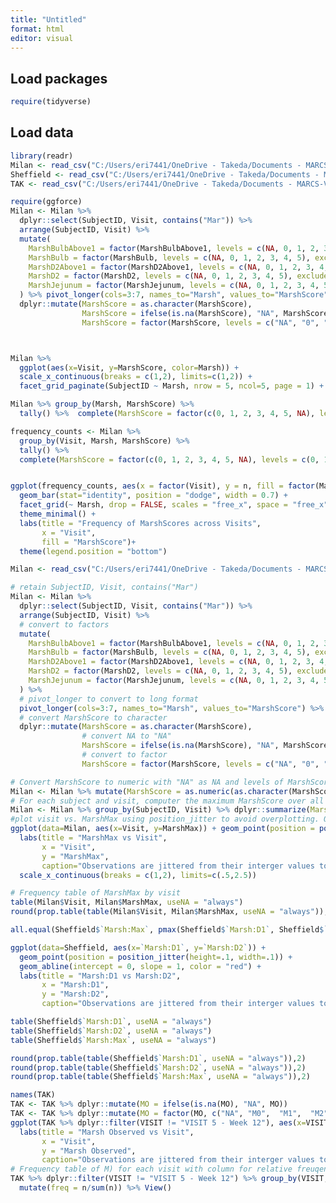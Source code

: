 ```yaml
---
title: "Untitled"
format: html
editor: visual
---
```


## Load packages

```r
require(tidyverse)
```

## Load data

```r
library(readr)
Milan <- read_csv("C:/Users/eri7441/OneDrive - Takeda/Documents - MARCS-Validation-Data/DA/Input/Summary of Training Data/ClinicalData_Collected20250314/ClinicalData_Collected20250314/AllMetrics_Milan.csv")
Sheffield <- read_csv("C:/Users/eri7441/OneDrive - Takeda/Documents - MARCS-Validation-Data/DA/Input/Summary of Training Data/ClinicalData_Collected20250314/ClinicalData_Collected20250314/AllMetrics_Sheffield63.csv")
TAK <- read_csv("C:/Users/eri7441/OneDrive - Takeda/Documents - MARCS-Validation-Data/DA/Output/Single Timepoint Association/2025-03-11 TAK-062-2001 GC/8 analysis.data.in-ML-BVA.csv")
```
```r
require(ggforce)
Milan <- Milan %>%
  dplyr::select(SubjectID, Visit, contains("Mar")) %>%
  arrange(SubjectID, Visit) %>%
  mutate(
    MarshBulbAbove1 = factor(MarshBulbAbove1, levels = c(NA, 0, 1, 2, 3, 4, 5), exclude = NULL),
    MarshBulb = factor(MarshBulb, levels = c(NA, 0, 1, 2, 3, 4, 5), exclude = NULL),
    MarshD2Above1 = factor(MarshD2Above1, levels = c(NA, 0, 1, 2, 3, 4, 5), exclude = NULL),
    MarshD2 = factor(MarshD2, levels = c(NA, 0, 1, 2, 3, 4, 5), exclude = NULL),
    MarshJejunum = factor(MarshJejunum, levels = c(NA, 0, 1, 2, 3, 4, 5), exclude = NULL)
  ) %>% pivot_longer(cols=3:7, names_to="Marsh", values_to="MarshScore") %>%
  dplyr::mutate(MarshScore = as.character(MarshScore),
                MarshScore = ifelse(is.na(MarshScore), "NA", MarshScore),
                MarshScore = factor(MarshScore, levels = c("NA", "0", "1", "2", "3", "4", "5"), exclude = NULL)) 



Milan %>%
  ggplot(aes(x=Visit, y=MarshScore, color=Marsh)) + 
  scale_x_continuous(breaks = c(1,2), limits=c(1,2)) +
  facet_grid_paginate(SubjectID ~ Marsh, nrow = 5, ncol=5, page = 1) + geom_point()
```
```r
Milan %>% group_by(Marsh, MarshScore) %>%
  tally() %>%  complete(MarshScore = factor(c(0, 1, 2, 3, 4, 5, NA), levels = c(0, 1, 2, 3, 4, 5, NA)), fill = list(n = 0)) %>%View()
```



```r
frequency_counts <- Milan %>%
  group_by(Visit, Marsh, MarshScore) %>%
  tally() %>%
  complete(MarshScore = factor(c(0, 1, 2, 3, 4, 5, NA), levels = c(0, 1, 2, 3, 4, 5, NA)), fill = list(n = 0))


ggplot(frequency_counts, aes(x = factor(Visit), y = n, fill = factor(MarshScore, levels = c(NA, 0, 1, 2, 3, 4, 5)))) +
  geom_bar(stat="identity", position = "dodge", width = 0.7) +
  facet_grid(~ Marsh, drop = FALSE, scales = "free_x", space = "free_x", switch = "x") +  # drop = FALSE ensures unused factor levels are retained
  theme_minimal() +
  labs(title = "Frequency of MarshScores across Visits",
       x = "Visit", 
       fill = "MarshScore")+
  theme(legend.position = "bottom")
```

```r
Milan <- read_csv("C:/Users/eri7441/OneDrive - Takeda/Documents - MARCS-Validation-Data/DA/Input/Summary of Training Data/ClinicalData_Collected20250314/ClinicalData_Collected20250314/AllMetrics_Milan.csv")

# retain SubjectID, Visit, contains("Mar")
Milan <- Milan %>%
  dplyr::select(SubjectID, Visit, contains("Mar")) %>%
  arrange(SubjectID, Visit) %>%
  # convert to factors
  mutate(
    MarshBulbAbove1 = factor(MarshBulbAbove1, levels = c(NA, 0, 1, 2, 3, 4, 5), exclude = NULL),
    MarshBulb = factor(MarshBulb, levels = c(NA, 0, 1, 2, 3, 4, 5), exclude = NULL),
    MarshD2Above1 = factor(MarshD2Above1, levels = c(NA, 0, 1, 2, 3, 4, 5), exclude = NULL),
    MarshD2 = factor(MarshD2, levels = c(NA, 0, 1, 2, 3, 4, 5), exclude = NULL),
    MarshJejunum = factor(MarshJejunum, levels = c(NA, 0, 1, 2, 3, 4, 5), exclude = NULL)
  ) %>%
  # pivot_longer to convert to long format
  pivot_longer(cols=3:7, names_to="Marsh", values_to="MarshScore") %>%
  # convert MarshScore to character
  dplyr::mutate(MarshScore = as.character(MarshScore),
                # convert NA to "NA"
                MarshScore = ifelse(is.na(MarshScore), "NA", MarshScore),
                # convert to factor
                MarshScore = factor(MarshScore, levels = c("NA", "0", "1", "2", "3", "4", "5"), exclude = NULL))

# Convert MarshScore to numeric with "NA" as NA and levels of MarshScore mapped to as.numeric(as.character)
Milan <- Milan %>% mutate(MarshScore = as.numeric(as.character(MarshScore)))
# For each subject and visit, computer the maximum MarshScore over all Marshes using na.rm=TRUE
Milan <- Milan %>% group_by(SubjectID, Visit) %>% dplyr::summarize(MarshMax = max(MarshScore, na.rm=TRUE))
#plot visit vs. MarshMax using position_jitter to avoid overplotting. Only display 1 and 2 on x-axis
ggplot(data=Milan, aes(x=Visit, y=MarshMax)) + geom_point(position = position_jitter(height=.1, width=.1)) +
  labs(title = "MarshMax vs Visit",
       x = "Visit",
       y = "MarshMax",
       caption="Observations are jittered from their interger values to avoid overplotting") +
  scale_x_continuous(breaks = c(1,2), limits=c(.5,2.5))

# Frequency table of MarshMax by visit
table(Milan$Visit, Milan$MarshMax, useNA = "always")
round(prop.table(table(Milan$Visit, Milan$MarshMax, useNA = "always")),2)
```



```r
all.equal(Sheffield$`Marsh:Max`, pmax(Sheffield$`Marsh:D1`, Sheffield$`Marsh:D2`, na.rm=T))

ggplot(data=Sheffield, aes(x=`Marsh:D1`, y=`Marsh:D2`)) +
  geom_point(position = position_jitter(height=.1, width=.1)) +
  geom_abline(intercept = 0, slope = 1, color = "red") +
  labs(title = "Marsh:D1 vs Marsh:D2",
       x = "Marsh:D1",
       y = "Marsh:D2",
       caption="Observations are jittered from their interger values to avoid overplotting")

table(Sheffield$`Marsh:D1`, useNA = "always")
table(Sheffield$`Marsh:D2`, useNA = "always")
table(Sheffield$`Marsh:Max`, useNA = "always")

round(prop.table(table(Sheffield$`Marsh:D1`, useNA = "always")),2)
round(prop.table(table(Sheffield$`Marsh:D2`, useNA = "always")),2)
round(prop.table(table(Sheffield$`Marsh:Max`, useNA = "always")),2)

```

```r
names(TAK)
TAK <- TAK %>% dplyr::mutate(MO = ifelse(is.na(MO), "NA", MO))
TAK <- TAK %>% dplyr::mutate(MO = factor(MO, c("NA", "M0",  "M1",  "M2",  "M3A", "M3B", "M3C")))
ggplot(TAK %>% dplyr::filter(VISIT != "VISIT 5 - Week 12"), aes(x=VISIT, y=MO)) + geom_point(position = position_jitter(height=.1, width=.1)) +
  labs(title = "Marsh Observed vs Visit",
       x = "Visit",
       y = "Marsh Observed",
       caption="Observations are jittered from their interger values to avoid overplotting")
# Frequency table of M) for each visit with column for relative freuqency
TAK %>% dplyr::filter(VISIT != "VISIT 5 - Week 12") %>% group_by(VISIT, MO) %>% tally() %>% complete(MO = factor(c("NA", "M0",  "M1",  "M2",  "M3A", "M3B", "M3C"), levels = c("NA", "M0",  "M1",  "M2",  "M3A", "M3B", "M3C")), fill = list(n = 0)) %>%
  mutate(freq = n/sum(n)) %>% View()
```

